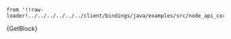     from '!!raw-loader!../../../../../../client/bindings/java/examples/src/node_api_core/GetBlock.java';

<CodeBlock className="language-java">
    {GetBlock}
</CodeBlock>